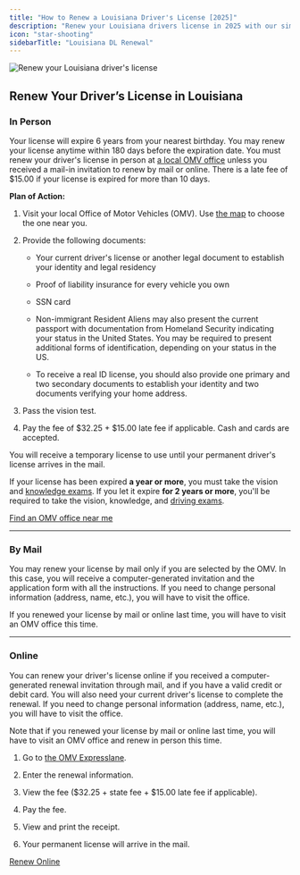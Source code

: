 ```yaml
---
title: "How to Renew a Louisiana Driver's License [2025]"
description: "Renew your Louisiana drivers license in 2025 with our simple, step-by-step guide. Find all the necessary requirements, forms, fees, and online renewal options to ensure a hassle-free experience. Stay legal and avoid fines - start your renewal process now!"
icon: "star-shooting"
sidebarTitle: "Louisiana DL Renewal"
---
```


![Renew your Louisiana driver's license](https://driving-tests.org/wp-content/uploads/2024/07/renew-louisiana-drivers-license.jpg)

## Renew Your Driver’s License in Louisiana

### In Person

Your license will expire 6 years from your nearest birthday. You may renew your license anytime within 180 days before the expiration date. You must renew your driver's license in person at [a local OMV office](https://driving-tests.org/dmv-near-me/louisiana-dmv-office-locations/) unless you received a mail-in invitation to renew by mail or online. There is a late fee of $15.00 if your license is expired for more than 10 days.

**Plan of Action:**

1. Visit your local Office of Motor Vehicles (OMV). Use [the map](https://driving-tests.org/dmv-near-me/louisiana-dmv-office-locations/) to choose the one near you.

2. Provide the following documents:

   * Your current driver's license or another legal document to establish your identity and legal residency

   * Proof of liability insurance for every vehicle you own

   * SSN card

   * Non-immigrant Resident Aliens may also present the current passport with documentation from Homeland Security indicating your status in the United States. You may be required to present additional forms of identification, depending on your status in the US.

   * To receive a real ID license, you should also provide one primary and two secondary documents to establish your identity and two documents verifying your home address.

3. Pass the vision test.

4. Pay the fee of $32.25 + $15.00 late fee if applicable. Cash and cards are accepted.

You will receive a temporary license to use until your permanent driver's license arrives in the mail.

If your license has been expired **a year or more**, you must take the vision and [knowledge exams](#dmv-knowledge-test). If you let it expire **for 2 years or more**, you'll be required to take the vision, knowledge, and [driving exams](#dmv-driving-test).

[Find an OMV office near me](https://driving-tests.org/dmv-near-me/)

***

### By Mail

You may renew your license by mail only if you are selected by the OMV. In this case, you will receive a computer-generated invitation and the application form with all the instructions. If you need to change personal information (address, name, etc.), you will have to visit the office.

If you renewed your license by mail or online last time, you will have to visit an OMV office this time.

***

### Online

You can renew your driver's license online if you received a computer-generated renewal invitation through mail, and if you have a valid credit or debit card. You will also need your current driver's license to complete the renewal. If you need to change personal information (address, name, etc.), you will have to visit the office.

Note that if you renewed your license by mail or online last time, you will have to visit an OMV office and renew in person this time.

1. Go to [the OMV Expresslane](https://dps.expresslane.org/driverslicense/).

2. Enter the renewal information.

3. View the fee ($32.25 + state fee + $15.00 late fee if applicable).

4. Pay the fee.

5. View and print the receipt.

6. Your permanent license will arrive in the mail.

[Renew Online](https://dps.expresslane.org/driverslicense/)

<Snippet file="renewal-state-block.mdx" />